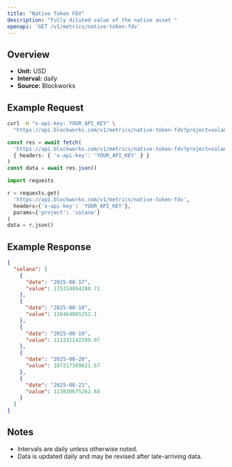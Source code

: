 ```yaml
---
title: "Native Token FDV"
description: "Fully diluted value of the native asset "
openapi: 'GET /v1/metrics/native-token-fdv'
---
```


## Overview

- **Unit:** USD
- **Interval:** daily
- **Source:** Blockworks

## Example Request

<CodeGroup>

```bash cURL
curl -H "x-api-key: YOUR_API_KEY" \
  "https://api.blockworks.com/v1/metrics/native-token-fdv?project=solana"
```

```typescript TypeScript
const res = await fetch(
  'https://api.blockworks.com/v1/metrics/native-token-fdv?project=solana',
  { headers: { 'x-api-key': 'YOUR_API_KEY' } }
)
const data = await res.json()
```

```python Python
import requests

r = requests.get(
  'https://api.blockworks.com/v1/metrics/native-token-fdv',
  headers={'x-api-key': 'YOUR_API_KEY'},
  params={'project': 'solana'}
)
data = r.json()
```

</CodeGroup>

## Example Response

```json
{
  "solana": [
    {
      "date": "2025-08-17",
      "value": 115314894280.71
    },
    {
      "date": "2025-08-18",
      "value": 116464865252.1
    },
    {
      "date": "2025-08-19",
      "value": 111231142299.07
    },
    {
      "date": "2025-08-20",
      "value": 107217389821.67
    },
    {
      "date": "2025-08-21",
      "value": 113830675262.84
    }
  ]
}
```

## Notes
- Intervals are daily unless otherwise noted.
- Data is updated daily and may be revised after late-arriving data.
